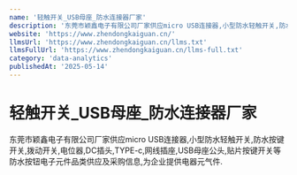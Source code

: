```yaml
---
name: '轻触开关_USB母座_防水连接器厂家'
description: '东莞市颖鑫电子有限公司厂家供应micro USB连接器,小型防水轻触开关,防水按键开关,拨动开关,电位器,DC插头,TYPE-c,网线插座,USB母座公头,贴片按键开关等防水按钮电子元件品类供应及采购信息,为企业提供电器元气件.'
website: 'https://www.zhendongkaiguan.cn/'
llmsUrl: 'https://www.zhendongkaiguan.cn/llms.txt'
llmsFullUrl: 'https://www.zhendongkaiguan.cn/llms-full.txt'
category: 'data-analytics'
publishedAt: '2025-05-14'
---
```


# 轻触开关_USB母座_防水连接器厂家

东莞市颖鑫电子有限公司厂家供应micro USB连接器,小型防水轻触开关,防水按键开关,拨动开关,电位器,DC插头,TYPE-c,网线插座,USB母座公头,贴片按键开关等防水按钮电子元件品类供应及采购信息,为企业提供电器元气件.
